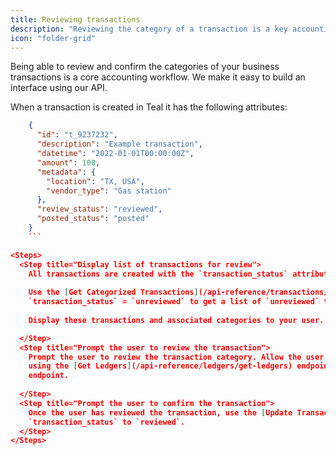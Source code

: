 ```yaml
---
title: Reviewing transactions
description: "Reviewing the category of a transaction is a key accounting workflow"
icon: "folder-grid"
---
```


Being able to review and confirm the categories of your business transactions is a core accounting workflow. We make it easy to build 
an interface using our API.

When a transaction is created in Teal it has the following attributes:  
```json JSON
    {
      "id": "t_9237232",
      "description": "Example transaction",
      "datetime": "2022-01-01T00:00:00Z",
      "amount": 100,
      "metadata": {
        "location": "TX, USA",
        "vendor_type": "Gas station"
      },
      "review_status": "reviewed",
      "posted_status": "posted"
    }
    ```

<Steps>
  <Step title="Display list of transactions for review">
    All transactions are created with the `transaction_status` attribute set to `unreviewed`. 
    
    Use the [Get Categorized Transactions](/api-reference/transactions/get-categorized-transactions) endpoint and filter by 
    `transaction_status` = `unreviewed` to get a list of `unreviewed` transactions and their associated categories. 
    
    Display these transactions and associated categories to your user. 

  </Step>
  <Step title="Prompt the user to review the transaction">
    Prompt the user to review the transaction category. Allow the user to recategorize the transaction by displaying the available ledgers 
    using the [Get Ledgers](/api-reference/ledgers/get-ledgers) endpoint, and the [Recategorize Transaction](/api-reference/transactions/recategorize-transaction) 
    endpoint. 
    
  </Step>
  <Step title="Prompt the user to confirm the transaction">
    Once the user has reviewed the transaction, use the [Update Transaction Status](/api-reference/transactions/update-transaction-status) endpoint to update the 
    `transaction_status` to `reviewed`. 
  </Step>
</Steps>

